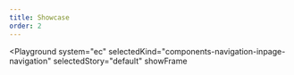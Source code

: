 ```yaml
---
title: Showcase
order: 2
---
```



<Playground
  system="ec"
  selectedKind="components-navigation-inpage-navigation"
  selectedStory="default"
  showFrame
>
  <Html markup={inpageNavigationExample} />
</Playground>
